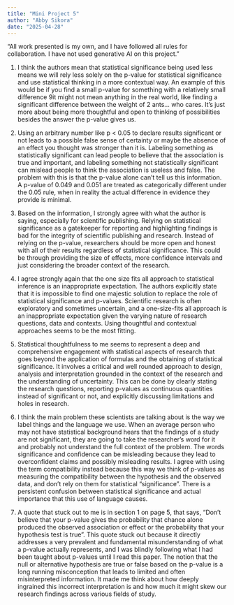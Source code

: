 ```yaml
---
title: "Mini Project 5"
author: "Abby Sikora"
date: "2025-04-28"
---
```


“All work presented is my own, and I have followed all rules for collaboration. I have not used generative AI on this project.”

1. I think the authors mean that statistical significance being used less means we will rely less solely on the p-value for statistical significance and use statistical thinking in a more contextual way. An example of this would be if you find a small p-value for something with a relatively small difference 9it might not mean anything in the real world, like finding a significant difference between the weight of 2 ants… who cares. It’s just more about being more thoughtful and open to thinking of possibilities besides the answer the p-value gives us. 

2. Using an arbitrary number like p < 0.05 to declare results significant or not leads to a possible false sense of certainty or maybe the absence of an effect you thought was stronger than it is. Labeling something as statistically significant can lead people to believe that the association is true and important, and labeling something not statistically significant can mislead people to think the association is useless and false. The problem with this is that the p-value alone can’t tell us this information. A p-value of 0.049 and 0.051 are treated as categorically different under the 0.05 rule, when in reality the actual difference in evidence they provide is minimal. 

3. Based on the information, I strongly agree with what the author is saying, especially for scientific publishing. Relying on statistical significance as a gatekeeper for reporting and highlighting findings is bad for the integrity of scientific publishing and research. Instead of relying on the p-value, researchers should be more open and honest with all of their results regardless of statistical significance. This could be through providing the size of effects, more confidence intervals and just considering the broader context of the research. 

4. I agree strongly again that the one size fits all approach to statistical inference is an inappropriate expectation. The authors explicitly state that it is impossible to find one majestic solution to replace the role of statistical significance and p-values. Scientific research is often exploratory and sometimes uncertain, and a one-size-fits all approach is an inappropriate expectation given the varying nature of research questions, data and contexts. Using thoughtful and contextual approaches seems to be the most fitting. 

5. Statistical thoughtfulness to me seems to represent a deep and comprehensive engagement with statistical aspects of research that goes beyond the application of formulas and the obtaining of statistical significance. It involves a critical and well rounded approach to design, analysis and interpretation grounded in the context of the research and the understanding of uncertainty. This can be done by clearly stating the research questions, reporting p-values as continuous quantities instead of significant or not, and explicitly discussing limitations and holes in research. 

6. I think the main problem these scientists are talking about is the way we label things and the language we use. When an average person who may not have statistical background hears that the findings of a study are not significant, they are going to take the researcher's word for it and probably not understand the full context of the problem. The words significance and confidence can be misleading because they lead to overconfident claims and possibly misleading results. I agree with using the term compatibility instead because this way we think of p-values as measuring the compatibility between the hypothesis and the observed data, and don’t rely on them for statistical “significance”. There is a persistent confusion between statistical significance and actual importance that this use of language causes. 

7. A quote that stuck out to me is in section 1 on page 5, that says, “Don’t believe that your p-value gives the probability that chance alone produced the observed association or effect or the probability that your hypothesis test is true”. This quote stuck out because it directly addresses a very prevalent and fundamental misunderstanding of what a p-value actually represents, and I was blindly following what I had been taught about p-values until I read this paper. The notion that the null or alternative hypothesis are true or false based on the p-value is a long running misconception that leads to limited and often misinterpreted information. It made me think about how deeply ingrained this incorrect interpretation is and how much it might skew our research findings across various fields of study. 
